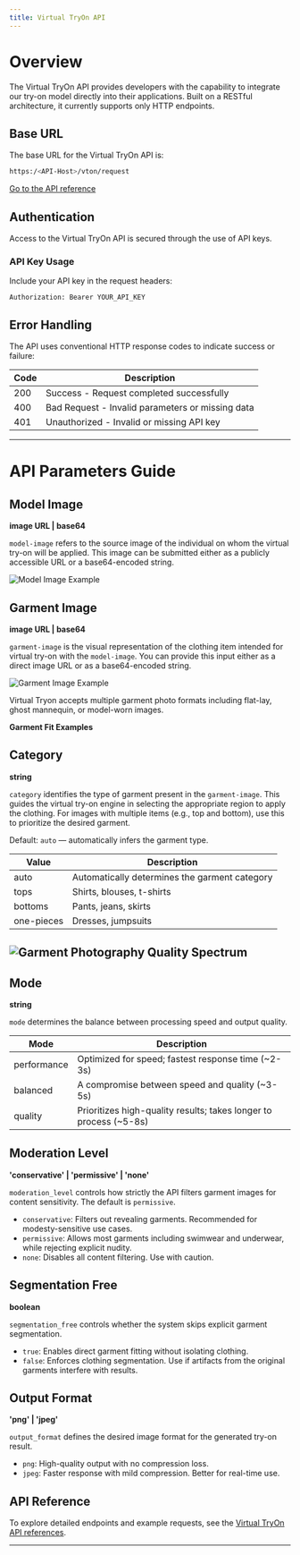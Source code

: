 ```yaml
---
title: Virtual TryOn API
---
```



# Overview

The Virtual TryOn API provides developers with the capability to integrate our try-on model directly into their applications. Built on a RESTful architecture, it currently supports only HTTP endpoints.

## Base URL

The base URL for the Virtual TryOn API is:

```bash
https:/<API-Host>/vton/request
```

[Go to the API reference](/api-reference/virtual-tryon-api/tryon-request)

## Authentication

Access to the Virtual TryOn API is secured through the use of API keys.

### API Key Usage

Include your API key in the request headers:

```http
Authorization: Bearer YOUR_API_KEY
```

## Error Handling

The API uses conventional HTTP response codes to indicate success or failure:

| Code | Description                                      |
| ---- | ------------------------------------------------ |
| 200  | Success - Request completed successfully         |
| 400  | Bad Request - Invalid parameters or missing data |
| 401  | Unauthorized - Invalid or missing API key        |

---

# API Parameters Guide

## Model Image

**image URL | base64**

`model-image` refers to the source image of the individual on whom the virtual try-on will be applied. This image can be submitted either as a publicly accessible URL or a base64-encoded string.

<img src="/images/model-image.webp" alt="Model Image Example" />

## Garment Image

**image URL | base64**

`garment-image` is the visual representation of the clothing item intended for virtual try-on with the `model-image`. You can provide this input either as a direct image URL or as a base64-encoded string.

<img src="/images/garment.webp" alt="Garment Image Example" />

Virtual Tryon accepts multiple garment photo formats including flat-lay, ghost mannequin, or model-worn images.

**Garment Fit Examples**

## Category

**string**

`category` identifies the type of garment present in the `garment-image`. This guides the virtual try-on engine in selecting the appropriate region to apply the clothing. For images with multiple items (e.g., top and bottom), use this to prioritize the desired garment.

Default: `auto` — automatically infers the garment type.

| Value      | Description                                   |
| ---------- | --------------------------------------------- |
| auto       | Automatically determines the garment category |
| tops       | Shirts, blouses, t-shirts                     |
| bottoms    | Pants, jeans, skirts                          |
| one-pieces | Dresses, jumpsuits                            |

<img
  src="/images/category-image.webp"
  alt="Garment Photography Quality Spectrum"
/>
---

## Mode

**string**

`mode` determines the balance between processing speed and output quality.

| Mode        | Description                                                       |
| ----------- | ----------------------------------------------------------------- |
| performance | Optimized for speed; fastest response time (~2-3s)                |
| balanced    | A compromise between speed and quality (~3-5s)                    |
| quality     | Prioritizes high-quality results; takes longer to process (~5-8s) |

## Moderation Level

**'conservative' | 'permissive' | 'none'**

`moderation_level` controls how strictly the API filters garment images for content sensitivity. The default is `permissive`.

- `conservative`: Filters out revealing garments. Recommended for modesty-sensitive use cases.
- `permissive`: Allows most garments including swimwear and underwear, while rejecting explicit nudity.
- `none`: Disables all content filtering. Use with caution.

## Segmentation Free

**boolean**

`segmentation_free` controls whether the system skips explicit garment segmentation.

- `true`: Enables direct garment fitting without isolating clothing.
- `false`: Enforces clothing segmentation. Use if artifacts from the original garments interfere with results.

## Output Format

**'png' | 'jpeg'**

`output_format` defines the desired image format for the generated try-on result.

- `png`: High-quality output with no compression loss.
- `jpeg`: Faster response with mild compression. Better for real-time use.

## API Reference

To explore detailed endpoints and example requests,
see the [Virtual TryOn API references](/api-reference/virtual-tryon-api/tryon-request).

---
